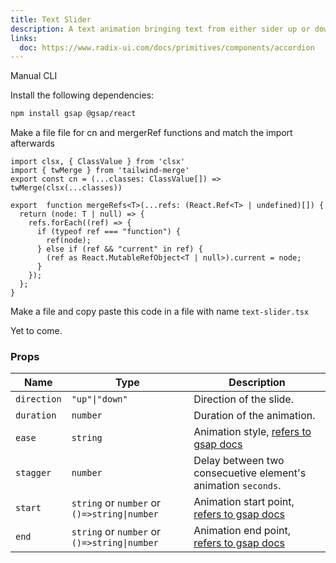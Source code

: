 ```yaml
---
title: Text Slider
description: A text animation bringing text from either sider up or down.
links:
  doc: https://www.radix-ui.com/docs/primitives/components/accordion
---
```


<ComponentPreview 
  name="text-slider-demo"
  className="[&_.preview>[data-orientation=vertical]]:sm:max-w-[70%]"
/>

<Tabs defaultValue="manual">

<TabsList>
  <TabsTrigger value="manual">Manual</TabsTrigger>
  <TabsTrigger value="cli">CLI</TabsTrigger>
</TabsList>

<TabsContent value="manual">

<Steps>

<Step>Install the following dependencies:</Step>

```bash
npm install gsap @gsap/react
```
<Step>Make a file file for cn and mergerRef functions and match the import afterwards</Step>

```tsx
import clsx, { ClassValue } from 'clsx'
import { twMerge } from 'tailwind-merge'
export const cn = (...classes: ClassValue[]) => twMerge(clsx(...classes))

export  function mergeRefs<T>(...refs: (React.Ref<T> | undefined)[]) {
  return (node: T | null) => {
    refs.forEach((ref) => {
      if (typeof ref === "function") {
        ref(node);
      } else if (ref && "current" in ref) {
        (ref as React.MutableRefObject<T | null>).current = node;
      }
    });
  };
}

```

<Step>Make a file and copy paste this code in a file with name `text-slider.tsx`</Step>

<ComponentSource name="text-slider"/>

</Steps>

</TabsContent>

<TabsContent value="cli">

<Steps>

<Step>Yet to come.</Step>

</Steps>

</TabsContent>

</Tabs>

### Props

| Name           | Type                                                  | Description                                                            |
| -------------- | ----------------------------------------------------- | ---------------------------------------------------------------------- |
| `direction`    | `"up"\|"down"`                                        | Direction of the slide.                                                |
| `duration`     | `number`                                              | Duration of the animation.                                             |
| `ease`         | `string`                                              | Animation style, [refers to gsap docs](https://gsap.com/docs/v3/Eases) |
| `stagger`      | `number`                                              | Delay between two consecuetive element's animation `seconds`.          |
| `start`        | `string` or `number` or `()=>string\|number`          | Animation start point, [refers to gsap docs](https://gsap.com/docs/v3/Plugins/ScrollTrigger/?page=1#start)  |
| `end`          | `string` or `number` or `()=>string\|number`          | Animation end point, [refers to gsap docs](https://gsap.com/docs/v3/Plugins/ScrollTrigger/?page=1#end)  |
